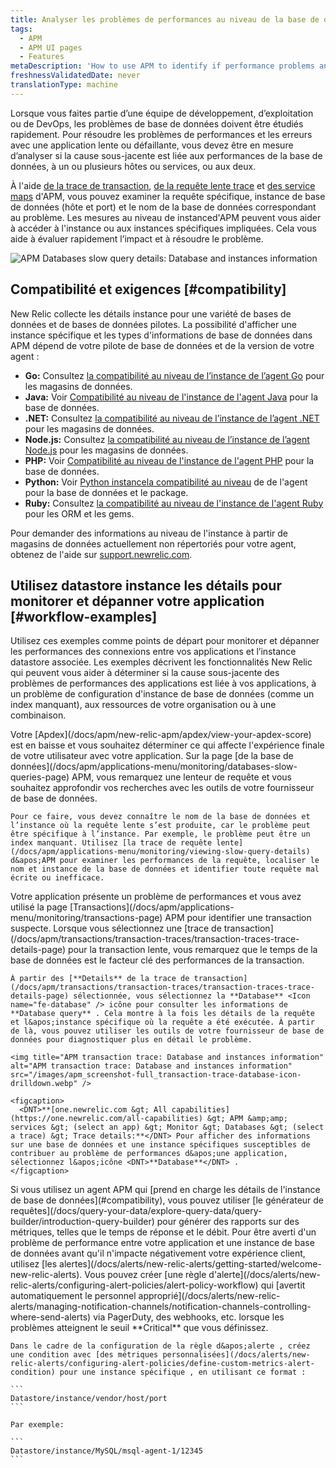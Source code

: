 ```yaml
---
title: Analyser les problèmes de performances au niveau de la base de données et de l'instance
tags:
  - APM
  - APM UI pages
  - Features
metaDescription: 'How to use APM to identify if performance problems and errors are due to database performance, one or more hosts/instances or services, or both.'
freshnessValidatedDate: never
translationType: machine
---
```


Lorsque vous faites partie d’une équipe de développement, d’exploitation ou de DevOps, les problèmes de base de données doivent être étudiés rapidement. Pour résoudre les problèmes de performances et les erreurs avec une application lente ou défaillante, vous devez être en mesure d’analyser si la cause sous-jacente est liée aux performances de la base de données, à un ou plusieurs hôtes ou services, ou aux deux.

À l&apos;aide [de la trace de transaction](/docs/apm/transactions/transaction-traces/transaction-traces), [de la requête lente trace](/docs/apm/applications-menu/monitoring/viewing-slow-query-details) et [des service maps](/docs/data-analysis/service-maps/get-started/service-maps-visualize-monitor-apps-entire-architecture) d&apos;APM, vous pouvez examiner la requête spécifique, instance de base de données (hôte et port) et le nom de la base de données correspondant au problème. Les mesures au niveau de instanced&apos;APM peuvent vous aider à accéder à l&apos;instance ou aux instances spécifiques impliquées. Cela vous aide à évaluer rapidement l’impact et à résoudre le problème.

<img title="APM Databases slow query details: Database and instances information" alt="APM Databases slow query details: Database and instances information" src="/images/apm_screenshot-full_database-overview.webp" />

## Compatibilité et exigences [#compatibility]

New Relic collecte les détails instance pour une variété de bases de données et de bases de données pilotes. La possibilité d&apos;afficher une instance spécifique et les types d&apos;informations de base de données dans APM dépend de votre pilote de base de données et de la version de votre agent :

* <DNT>**Go:**</DNT> Consultez [la compatibilité au niveau de l’instance de l’agent Go](/docs/agents/go-agent/get-started/go-agent-compatibility-requirements#datastores) pour les magasins de données.
* <DNT>**Java:**</DNT> Voir [Compatibilité au niveau de l&apos;instance de l&apos;agent Java](/docs/agents/java-agent/getting-started/compatibility-requirements-java-agent#instance-level-db) pour la base de données.
* <DNT>**.NET:**</DNT> Consultez [la compatibilité au niveau de l’instance de l’agent .NET](/docs/agents/net-agent/getting-started/compatibility-requirements-net-agent#instance-details) pour les magasins de données.
* <DNT>**Node.js:**</DNT> Consultez [la compatibilité au niveau de l’instance de l’agent Node.js](/docs/agents/nodejs-agent/getting-started/compatibility-requirements-nodejs-agent#instance-details) pour les magasins de données.
* <DNT>**PHP:**</DNT> Voir [Compatibilité au niveau de l&apos;instance de l&apos;agent PHP](/docs/agents/php-agent/getting-started/php-agent-compatibility-requirements#instance-details) pour la base de données.
* <DNT>**Python:**</DNT> Voir [Python instancela compatibilité au niveau](/docs/agents/python-agent/getting-started/instrumented-python-packages#instance-details) de de l&apos;agent pour la base de données et le package.
* <DNT>**Ruby:**</DNT> Consultez [la compatibilité au niveau de l&apos;instance de l&apos;agent Ruby](/docs/agents/ruby-agent/getting-started/ruby-agent-requirements-supported-frameworks#instance_details) pour les ORM et les gems.

Pour demander des informations au niveau de l&apos;instance à partir de magasins de données actuellement non répertoriés pour votre agent, obtenez de l&apos;aide sur [support.newrelic.com](https://support.newrelic.com).

## Utilisez datastore instance les détails pour monitorer et dépanner votre application [#workflow-examples]

Utilisez ces exemples comme points de départ pour monitorer et dépanner les performances des connexions entre vos applications et l’instance datastore associée. Les exemples décrivent les fonctionnalités New Relic qui peuvent vous aider à déterminer si la cause sous-jacente des problèmes de performances des applications est liée à vos applications, à un problème de configuration d&apos;instance de base de données (comme un index manquant), aux ressources de votre organisation ou à une combinaison.

<CollapserGroup>
  <Collapser id="slow-sql-example" title="Exemple de détails de trace de requête lente">
    Votre [Apdex](/docs/apm/new-relic-apm/apdex/view-your-apdex-score) est en baisse et vous souhaitez déterminer ce qui affecte l&apos;expérience finale de votre utilisateur avec votre application. Sur la page [de la base de données](/docs/apm/applications-menu/monitoring/databases-slow-queries-page) APM, vous remarquez une lenteur de requête et vous souhaitez approfondir vos recherches avec les outils de votre fournisseur de base de données.

    Pour ce faire, vous devez connaître le nom de la base de données et l’instance où la requête lente s’est produite, car le problème peut être spécifique à l’instance. Par exemple, le problème peut être un index manquant. Utilisez [la trace de requête lente](/docs/apm/applications-menu/monitoring/viewing-slow-query-details) d&apos;APM pour examiner les performances de la requête, localiser le nom et instance de la base de données et identifier toute requête mal écrite ou inefficace.
  </Collapser>

  <Collapser id="tx-trace-example" title="exemple trace des détails de la transaction">
    Votre application présente un problème de performances et vous avez utilisé la page [Transactions](/docs/apm/applications-menu/monitoring/transactions-page) APM pour identifier une transaction suspecte. Lorsque vous sélectionnez une [trace de transaction](/docs/apm/transactions/transaction-traces/transaction-traces-trace-details-page) pour la transaction lente, vous remarquez que le temps de la base de données est le facteur clé des performances de la transaction.

    À partir des [**Details** de la trace de transaction](/docs/apm/transactions/transaction-traces/transaction-traces-trace-details-page) sélectionnée, vous sélectionnez la **Database** <Icon name="fe-database" /> icône pour consulter les informations de **Database query** . Cela montre à la fois les détails de la requête et l&apos;instance spécifique où la requête a été exécutée. À partir de là, vous pouvez utiliser les outils de votre fournisseur de base de données pour diagnostiquer plus en détail le problème.

    <img title="APM transaction trace: Database and instances information" alt="APM transaction trace: Database and instances information" src="/images/apm_screenshot-full_transaction-trace-database-icon-drilldown.webp" />

    <figcaption>
      <DNT>**[one.newrelic.com &gt; All capabilities](https://one.newrelic.com/all-capabilities) &gt; APM &amp;amp; services &gt; (select an app) &gt; Monitor &gt; Databases &gt; (select a trace) &gt; Trace details:**</DNT> Pour afficher des informations sur une base de données et une instance spécifiques susceptibles de contribuer au problème de performances d&apos;une application, sélectionnez l&apos;icône <DNT>**Database**</DNT> .
    </figcaption>
  </Collapser>

  <Collapser id="insights-example" title="Exemple de générateur de requêtes">
    Si vous utilisez un agent APM qui [prend en charge les détails de l&apos;instance de base de données](#compatibility), vous pouvez utiliser [le générateur de requêtes](/docs/query-your-data/explore-query-data/query-builder/introduction-query-builder) pour générer des rapports sur des métriques, telles que le temps de réponse et le débit.
  </Collapser>

  <Collapser id="alerts-example" title="Alerte sur métriques personnalisées par instance exemple de performance">
    Pour être averti d&apos;un problème de performance entre votre application et une instance de base de données avant qu&apos;il n&apos;impacte négativement votre expérience client, utilisez [les alertes](/docs/alerts/new-relic-alerts/getting-started/welcome-new-relic-alerts). Vous pouvez créer [une règle d&apos;alerte](/docs/alerts/new-relic-alerts/configuring-alert-policies/alert-policy-workflow) qui [avertit automatiquement le personnel approprié](/docs/alerts/new-relic-alerts/managing-notification-channels/notification-channels-controlling-where-send-alerts) via PagerDuty, des webhooks, etc. lorsque les problèmes atteignent le seuil <DNT>**Critical**</DNT> que vous définissez.

    Dans le cadre de la configuration de la règle d&apos;alerte , créez une condition avec [des métriques personnalisées](/docs/alerts/new-relic-alerts/configuring-alert-policies/define-custom-metrics-alert-condition) pour une instance spécifique , en utilisant ce format :

    ```
    Datastore/instance/vendor/host/port
    ```

    Par exemple:

    ```
    Datastore/instance/MySQL/msql-agent-1/12345
    ```
  </Collapser>
</CollapserGroup>